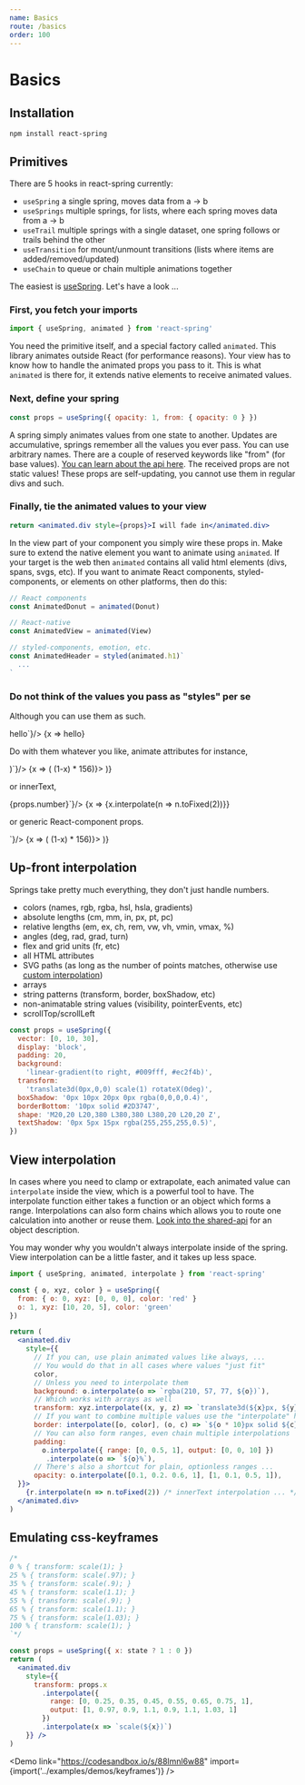 ```yaml
---
name: Basics
route: /basics
order: 100
---
```



# Basics

## Installation

```text
npm install react-spring
```

## Primitives

There are 5 hooks in react-spring currently:

* `useSpring` a single spring, moves data from a -> b
* `useSprings` multiple springs, for lists, where each spring moves data from a -> b
* `useTrail` multiple springs with a single dataset, one spring follows or trails behind the other
* `useTransition` for mount/unmount transitions (lists where items are added/removed/updated)
* `useChain` to queue or chain multiple animations together

The easiest is [useSpring](/useSpring). Let's have a look ...

### First, you fetch your imports

```jsx
import { useSpring, animated } from 'react-spring'
```

You need the primitive itself, and a special factory called `animated`. This library animates outside React (for performance reasons). Your view has to know how to handle the animated props you pass to it. This is what `animated` is there for, it extends native elements to receive animated values.

### Next, define your spring

```jsx
const props = useSpring({ opacity: 1, from: { opacity: 0 } })
```

A spring simply animates values from one state to another. Updates are accumulative, springs remember all the values you ever pass. You can use arbitrary names. There are a couple of reserved keywords like "from" (for base values). [You can learn about the api here](/api). The received props are not static values! These props are self-updating, you cannot use them in regular divs and such.

### Finally, tie the animated values to your view

```jsx
return <animated.div style={props}>I will fade in</animated.div>
```

In the view part of your component you simply wire these props in. Make sure to extend the native element you want to animate using `animated`. If your target is the web then `animated` contains all valid html elements (divs, spans, svgs, etc). If you want to animate React components, styled-components, or elements on other platforms, then do this:

```jsx
// React components
const AnimatedDonut = animated(Donut)

// React-native
const AnimatedView = animated(View)

// styled-components, emotion, etc.
const AnimatedHeader = styled(animated.h1)`
  ...
`
```

### Do not think of the values you pass as "styles" per se

<RewindSpringProvider>
  <p>
    Although you can use them as such.
  </p>
  <div className="code-table">
    <CodeMirror value={`const props = useSpring({
  opacity: 1,
  from: { opacity: 0 }
})
return <animated.h1 style={props}>hello</animated.h1>`}/>
    <RewindSpring>
      {x => <animated.div style={{ opacity: x }}>hello</animated.div>}
    </RewindSpring>
  </div>

  <p>
    Do with them whatever you like, animate attributes for instance, 
  </p>

  <div className="code-table">
    <CodeMirror value={`const props = useSpring({
  x: 100,
  from: { x: 0 }
})
return (
  <animated.svg strokeDashoffset={props.x}>
    <path d="..." />
  </animated.svg>
)`}/>
    <RewindSpring>
      {x => (
        <animated.svg
          style={{ width: 120, height: 120, opacity: x.interpolate({ range: [0,0.05,1], output: [0,1,1] }) }}
          viewBox="0 0 45 44"
          strokeWidth="2"
          fill="white"
          stroke="rgb(45, 55, 71)"
          strokeLinecap="round"
          strokeLinejoin="round"
          strokeDasharray={156} strokeDashoffset={x.interpolate(x => (1-x) * 156)}>
          <polygon points="22.5 35.25 8.68704657 42.5118994 11.3250859 27.1309497 0.150171867 16.2381006 15.5935233 13.9940503 22.5 0 29.4064767 13.9940503 44.8498281 16.2381006 33.6749141 27.1309497 36.3129534 42.5118994" />
        </animated.svg>
      )}
    </RewindSpring>
  </div>

  <p>
    or innerText,
  </p>

  <div className="code-table">
    <CodeMirror value={`const props = useSpring({
  number: 1,
  from: { number: 0 }
})
return <animated.span>{props.number}</animated.span>`}/>
    <RewindSpring>
      {x => <animated.div style={{ fontFamily: 'monospace' }}>{x.interpolate(n => n.toFixed(2))}</animated.div>}
    </RewindSpring>
  </div>

  <p>
    or generic React-component props.
  </p>

  <div className="code-table">
    <CodeMirror value={`const AnimatedDonut = animated(Donut)
// ...
const props = useSpring({
  value: 100,
  from: { value: 0 }
})
return <AnimatedDonut percent={props.value} />`}/>
    <RewindSpring>
      {x => (
        <animated.svg
          style={{ width: 120, height: 120, opacity: x.interpolate({ range: [0,0.05,1], output: [0,1,1] }) }}
          viewBox="0 0 51 51"
          strokeWidth="2.5"
          fill="white"
          stroke="rgb(45, 55, 71)"
          strokeLinecap="round"
          strokeLinejoin="round"
          strokeDasharray={156} strokeDashoffset={x.interpolate(x => (1-x) * 156)}>
          <circle transform="translate(25.500000, 25.500000) rotate(-270.000000) translate(-25.500000, -25.500000)" cx="25.5" cy="25.5" r="24.5" />
        </animated.svg>
      )}
    </RewindSpring>
  </div>
</RewindSpringProvider>

## Up-front interpolation

Springs take pretty much everything, they don't just handle numbers.

* colors (names, rgb, rgba, hsl, hsla, gradients)
* absolute lengths (cm, mm, in, px, pt, pc)
* relative lengths (em, ex, ch, rem, vw, vh, vmin, vmax, %)
* angles (deg, rad, grad, turn)
* flex and grid units (fr, etc)
* all HTML attributes
* SVG paths (as long as the number of points matches, otherwise use [custom interpolation](https://codesandbox.io/embed/lwpkp46om))
* arrays
* string patterns (transform, border, boxShadow, etc)
* non-animatable string values (visibility, pointerEvents, etc)
* scrollTop/scrollLeft

```jsx
const props = useSpring({
  vector: [0, 10, 30],
  display: 'block',
  padding: 20, 
  background:
    'linear-gradient(to right, #009fff, #ec2f4b)', 
  transform: 
    'translate3d(0px,0,0) scale(1) rotateX(0deg)', 
  boxShadow: '0px 10px 20px 0px rgba(0,0,0,0.4)', 
  borderBottom: '10px solid #2D3747', 
  shape: 'M20,20 L20,380 L380,380 L380,20 L20,20 Z', 
  textShadow: '0px 5px 15px rgba(255,255,255,0.5)',
})
```

## View interpolation

In cases where you need to clamp or extrapolate, each animated value can `interpolate` inside the view, which is a powerful tool to have. The interpolate function either takes a function or an object which forms a range. Interpolations can also form chains which allows you to route one calculation into another or reuse them. [Look into the shared-api](/api) for an object description.

You may wonder why you wouldn't always interpolate inside of the spring. View interpolation can be a little faster, and it takes up less space.

```jsx
import { useSpring, animated, interpolate } from 'react-spring'

const { o, xyz, color } = useSpring({
  from: { o: 0, xyz: [0, 0, 0], color: 'red' }
  o: 1, xyz: [10, 20, 5], color: 'green'
})

return (
  <animated.div
    style={{
      // If you can, use plain animated values like always, ...
      // You would do that in all cases where values "just fit"
      color,
      // Unless you need to interpolate them
      background: o.interpolate(o => `rgba(210, 57, 77, ${o})`),
      // Which works with arrays as well
      transform: xyz.interpolate((x, y, z) => `translate3d(${x}px, ${y}px, ${z}px)`),
      // If you want to combine multiple values use the "interpolate" helper
      border: interpolate([o, color], (o, c) => `${o * 10}px solid ${c}`)
      // You can also form ranges, even chain multiple interpolations
      padding:
        o.interpolate({ range: [0, 0.5, 1], output: [0, 0, 10] })
         .interpolate(o => `${o}%`),
      // There's also a shortcut for plain, optionless ranges ...
      opacity: o.interpolate([0.1, 0.2. 0.6, 1], [1, 0.1, 0.5, 1]),
  }}>
    {r.interpolate(n => n.toFixed(2)) /* innerText interpolation ... */ }
  </animated.div>
)
```

## Emulating css-keyframes

```jsx
/*
0 % { transform: scale(1); }
25 % { transform: scale(.97); }
35 % { transform: scale(.9); }
45 % { transform: scale(1.1); }
55 % { transform: scale(.9); }
65 % { transform: scale(1.1); }
75 % { transform: scale(1.03); }
100 % { transform: scale(1); }
`*/

const props = useSpring({ x: state ? 1 : 0 })
return (
  <animated.div
    style={{
      transform: props.x
        .interpolate({
          range: [0, 0.25, 0.35, 0.45, 0.55, 0.65, 0.75, 1],
          output: [1, 0.97, 0.9, 1.1, 0.9, 1.1, 1.03, 1]
        })
        .interpolate(x => `scale(${x})`)
    }} />
)
```

<Demo link="https://codesandbox.io/s/88lmnl6w88" import={import('../examples/demos/keyframes')} />
